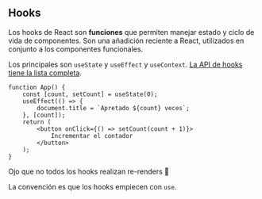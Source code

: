 ## Hooks

Los hooks de React son **funciones** que permiten
manejar estado y ciclo de vida de componentes.
Son una añadición reciente a React, utilizados
en conjunto a los componentes funcionales.

Los principales son `useState` y `useEffect` y `useContext`.
[La API de hooks tiene la lista completa][hooks-api].

[hooks-api]: https://reactjs.org/docs/hooks-reference.html

```tsx
function App() {
	const [count, setCount] = useState(0);
	useEffect(() => {
		document.title = `Apretado ${count} veces`;
	}, [count]);
	return (
		<button onClick={() => setCount(count + 1)}>
			Incrementar el contador
		</button>
	);
}
```

Ojo que no todos los hooks realizan re-renders 👀

La convención es que los hooks empiecen con `use`.
